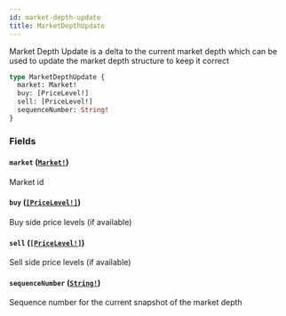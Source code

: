```yaml
---
id: market-depth-update
title: MarketDepthUpdate
---
```


Market Depth Update is a delta to the current market depth which can be used to update the
market depth structure to keep it correct

```graphql
type MarketDepthUpdate {
  market: Market!
  buy: [PriceLevel!]
  sell: [PriceLevel!]
  sequenceNumber: String!
}
```

### Fields

#### `market` ([`Market!`](/graphql/objects/market))

Market id

#### `buy` ([`[PriceLevel!]`](/graphql/objects/price-level))

Buy side price levels (if available)

#### `sell` ([`[PriceLevel!]`](/graphql/objects/price-level))

Sell side price levels (if available)

#### `sequenceNumber` ([`String!`](/graphql/scalars/string))

Sequence number for the current snapshot of the market depth
